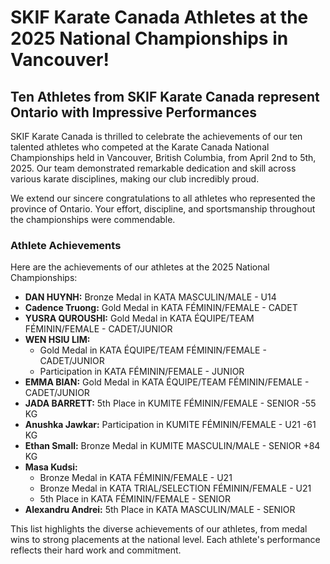 # SKIF Karate Canada Athletes at the 2025 National Championships in Vancouver!

## Ten Athletes from SKIF Karate Canada represent Ontario with Impressive Performances

SKIF Karate Canada is thrilled to celebrate the achievements of our ten talented athletes who competed at the Karate Canada National Championships held in Vancouver, British Columbia, from April 2nd to 5th, 2025. Our team demonstrated remarkable dedication and skill across various karate disciplines, making our club incredibly proud.

We extend our sincere congratulations to all athletes who represented the province of Ontario. Your effort, discipline, and sportsmanship throughout the championships were commendable.

### Athlete Achievements

Here are the achievements of our athletes at the 2025 National Championships:

* **DAN HUYNH:** Bronze Medal in KATA MASCULIN/MALE - U14
* **Cadence Truong:** Gold Medal in KATA FÉMININ/FEMALE - CADET
* **YUSRA QUROUSHI:** Gold Medal in KATA ÉQUIPE/TEAM FÉMININ/FEMALE - CADET/JUNIOR
* **WEN HSIU LIM:**
    * Gold Medal in KATA ÉQUIPE/TEAM FÉMININ/FEMALE - CADET/JUNIOR
    * Participation in KATA FÉMININ/FEMALE - JUNIOR
* **EMMA BIAN:** Gold Medal in KATA ÉQUIPE/TEAM FÉMININ/FEMALE - CADET/JUNIOR
* **JADA BARRETT:** 5th Place in KUMITE FÉMININ/FEMALE - SENIOR -55 KG
* **Anushka Jawkar:** Participation in KUMITE FÉMININ/FEMALE - U21 -61 KG
* **Ethan Small:** Bronze Medal in KUMITE MASCULIN/MALE - SENIOR +84 KG
* **Masa Kudsi:**
    * Bronze Medal in KATA FÉMININ/FEMALE - U21
    * Bronze Medal in KATA TRIAL/SELECTION FÉMININ/FEMALE - U21
    * 5th Place in KATA FÉMININ/FEMALE - SENIOR
* **Alexandru Andrei:** 5th Place in KATA MASCULIN/MALE - SENIOR


This list highlights the diverse achievements of our athletes, from medal wins to strong placements at the national level. Each athlete's performance reflects their hard work and commitment.